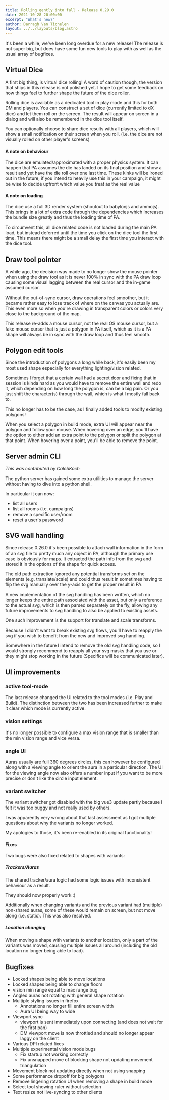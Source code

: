```yaml
---
title: Rolling gently into fall - Release 0.29.0
date: 2021-10-28 20:00:00
excerpt: "What's new?"
author: Darragh Van Tichelen
layout: ../../layouts/blog.astro
---
```


It's been a while, we've been long overdue for a new release!
The release is not super big, but does have some fun new tools to play with as well as the usual array of bugfixes.

## Virtual Dice

A first big thing, is virtual dice rolling!
A word of caution though, the version that ships in this release is not polished yet.
I hope to get some feedback on how things feel to further shape the future of the dice roller.

Rolling dice is available as a dedicated tool in play mode and this for both DM and players.
You can construct a set of dice (currently limited to dX dice) and let them roll on the screen.
The result will appear on screen in a dialog and will also be remembered in the dice tool itself.

You can optionally choose to share dice results with all players, which will show a small notification on their screen when you roll.
(i.e. the dice are not visually rolled on other player's screens)

#### A note on behaviour

The dice are emulated/approximated with a proper physics system. It can happen that PA assumes the die has landed on its final position and show a result and yet have the die roll over one last time. These kinks will be ironed out in the future, if you intend to heavily use this in your campaign, it might be wise to decide upfront which value you treat as the real value

#### A note on loading

The dice use a full 3D render system (shoutout to babylonjs and ammojs). This brings in a lot of extra code through the dependencies which increases the bundle size greatly and thus the loading time of PA.

To circumvent this, all dice related code is not loaded during the main PA load, but instead deferred until the time you click on the dice tool the first time. This means there might be a small delay the first time you interact with the dice tool.

## Draw tool pointer

A while ago, the decision was made to no longer show the mouse pointer when using the draw tool as it is never 100% in sync with the PA draw loop causing some visual lagging between the real cursor and the in-game assumed cursor.

Without the out-of-sync cursor, draw operations feel smoother, but it became rather easy to lose track of where on the canvas you actually are. This even more so when you're drawing in transparent colors or colors very close to the background of the map.

This release re-adds a mouse cursor, not the real OS mouse cursor, but a fake mouse cursor that is just a polygon in PA itself, which as it is a PA shape will always be in sync with the draw loop and thus feel smooth.

## Polygon edit tools

Since the introduction of polygons a long while back, it's easily been my most used shape especially for everything lighting/vision related.

Sometimes I forget that a certain wall had a secret door and fixing that in session is kinda hard as you would have to remove the entire wall and redo it, which depending on how long the polygon is, can be a big pain. Or you just shift the character(s) through the wall, which is what I mostly fall back to.

This no longer has to be the case, as I finally added tools to modify existing polygons!

When you select a polygon in build mode, extra UI will appear near the polygon and follow your mouse.
When hovering over an edge, you'll have the option to either add an extra point to the polygon or split the polygon at that point.
When hovering over a point, you'll be able to remove the point.

## Server admin CLI

_This was contributed by CalebKoch_

The python server has gained some extra utilities to manage the server without having to dive into a python shell.

In particular it can now:

-   list all users
-   list all rooms (i.e. campaigns)
-   remove a specific user/room
-   reset a user's password

## SVG wall handling

Since release 0.26.0 it's been possible to attach wall information in the form of an svg file to pretty much any object in PA, although the primary use case is obviously for maps.
It extracted the path info from the svg and stored it in the options of the shape for quick access.

The old path extraction ignored any potential transforms set on the elements (e.g. translate/scale) and could thus result in sometimes having to flip the svg manually over the y-axis to get the proper result in PA.

A new implementation of the svg handling has been written, which no longer keeps the entire path associated with the asset, but only a reference to the actual svg, which is then parsed separately on the fly, allowing any future improvements to svg handling to also be applied to existing assets.

One such improvement is the support for translate and scale transforms.

Because I didn't want to break existing svg flows, you'll have to reapply the svg if you wish to benefit from the new and improved svg handling.

Somewhere in the future I intend to remove the old svg handling code, so I would strongly recommend to reapply all your svg masks that you use or they might stop working in the future (Specifics will be communicated later).

## UI improvements

### active tool-mode

The last release changed the UI related to the tool modes (i.e. Play and Build).
The distinction between the two has been increased further to make it clear which mode is currently active.

### vision settings

It's no longer possible to configure a max vision range that is smaller than the min vision range and vice versa.

### angle UI

Auras usually are full 360 degrees circles, this can however be configured along with a viewing angle to orient the aura in a particular direction.
The UI for the viewing angle now also offers a number input if you want to be more precise or don't like the circle input element.

### variant switcher

The variant switcher got disabled with the big vue3 update partly because I felt it was too buggy and not really used by others.

I was apparently very wrong about that last assessment as I got multiple questions about why the variants no longer worked.

My apologies to those, it's been re-enabled in its original functionality!

#### Fixes

Two bugs were also fixed related to shapes with variants:

##### Trackers/Auras

The shared tracker/aura logic had some logic issues with inconsistent behaviour as a result.

They should now properly work :)

Additionally when changing variants and the previous variant had (multiple) non-shared auras, some of these would remain on screen, but not move along (i.e. static). This was also resolved.

##### Location changing

When moving a shape with variants to another location, only a part of the variants was moved, causing multiple issues all around (including the old location no longer being able to load).

## Bugfixes

-   Locked shapes being able to move locations
-   Locked shapes being able to change floors
-   vision min range equal to max range bug
-   Angled auras not rotating with general shape rotation
-   Multiple styling issues in firefox
    -   Annotations no longer fill entire screen width
    -   Aura UI being way to wide
-   Viewport sync
    -   viewport is sent immediately upon connecting (and does not wait for the first pan)
    -   DM viewport move is now throttled and should no longer appear laggy on the client
-   Various DPI related fixes
-   Multiple experimental vision mode bugs
    -   Fix startup not working correctly
    -   Fix unsnapped move of blocking shape not updating movement triangulation
-   Movement block not updating directly when not using snapping
-   Some performance dropoff for big polygons
-   Remove lingering rotation UI when removing a shape in build mode
-   Select tool showing ruler without selection
-   Text resize not live-syncing to other clients
